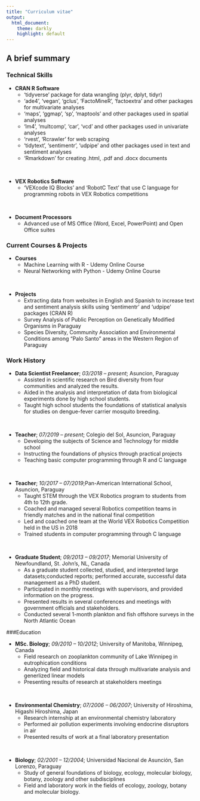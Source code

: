 ---
title: "Curriculum vitae"
output: 
  html_document:
    theme: darkly
    highlight: default
---
## A brief summary {.tabset .tabset-fade}

### Technical Skills

* __CRAN R Software__
    + 'tidyverse' package for data wrangling (plyr, dplyt, tidyr)
    + 'ade4', 'vegan', 'gclus', 'FactoMineR', 'factoextra' and other packages for multivariate analyses
    + 'maps', 'ggmap', 'sp', 'maptools' and other packages used in spatial analyses
    + 'lm4', 'multcomp', 'car', 'vcd' and other packages used in univariate analyses
    + 'rvest', 'Rcrawler' for web scraping
    + 'tidytext', 'sentimentr', 'udpipe' and other packages used in text and sentiment analyses
    + 'Rmarkdown' for creating .html, .pdf and .docx documents

</br>

* __VEX Robotics Software__
    + 'VEXcode IQ Blocks' and 'RobotC Text' that use C language for programming robots in VEX Robotics competitions

</br>

* __Document Processors__
    + Advanced use of MS Office (Word, Excel, PowerPoint) and Open Office suites
    
### Current Courses & Projects

* __Courses__
    + Machine Learning with R - Udemy Online Course
    + Neural Networking with Python - Udemy Online Course

</br>

* __Projects__
    + Extracting data from websites in English and Spanish to increase text and sentiment analysis skills using 'sentimentr' and 'udpipe' packages (CRAN R)
    + Survey Analysis of Public Perception on Genetically Modified Organisms in Paraguay
    + Species Diversity, Community Association and Environmental Conditions among "Palo Santo" areas in the Western Region of Paraguay

### Work History

* __Data Scientist Freelancer__; _03/2018 – present_; Asuncion, Paraguay
    + Assisted in scientific research on Bird diversity from four communities and analyzed the results.
    + Aided in the analysis and interpretation of data from biological experiments done by high school students.
    + Taught high school students the foundations of statistical analysis for studies on dengue-fever carrier mosquito breeding.

</br>

* __Teacher__; _07/2019 – present_; Colegio del Sol, Asuncion, Paraguay
    + Developing the subjects of Science and Technology for middle school
    + Instructing the foundations of physics through practical projects
    + Teaching basic computer programming through R and C language

</br>

* __Teacher__; _10/2017 – 07/2019_;Pan-American International School, Asuncion, Paraguay
    + Taught STEM through the VEX Robotics program to students from 4th to 12th grade.
    + Coached and managed several Robotics competition teams in friendly matches and in the national final competition
    + Led and coached one team at the World VEX Robotics Competition held in the US in 2018
    + Trained students in computer programming through C language

</br>

* __Graduate Student__; _09/2013 – 09/2017_; Memorial University of Newfoundland, St. John's, NL, Canada
    + As a graduate student collected, studied, and interpreted large datasets;conducted reports; performed accurate, successful data management as a PhD student.
    + Participated in monthly meetings with supervisors, and provided information on the progress.
    + Presented results in several conferences and meetings with government officials and stakeholders.
    + Conducted several 1-month plankton and fish offshore surveys in the North Atlantic Ocean

###Education

* __MSc. Biology__; _09/2010 – 10/2012_; University of Manitoba, Winnipeg, Canada
    + Field research on zooplankton community of Lake Winnipeg in eutrophication conditions
    + Analyzing field and historical data through multivariate analysis and generlized linear models
    + Presenting results of research at stakeholders meetings

<br/>

* __Environmental Chemistry__; _07/2006 – 06/2007_; University of Hiroshima, Higashi Hiroshima, Japan
    + Research internship at an environmental chemistry laboratory
    + Performed air pollution experiments involving endocrine disruptors in air
    + Presented results of work at a final laboratory presentation

<br/>

* __Biology__; _02/2001 – 12/2004_; Universidad Nacional de Asunción, San Lorenzo, Paraguay
    + Study of general foundations of biology, ecology, molecular biology, botany, zoology and other subdisciplines
    + Field and laboratory work in the fields of ecology, zoology, botany and molecular biology.

</div>